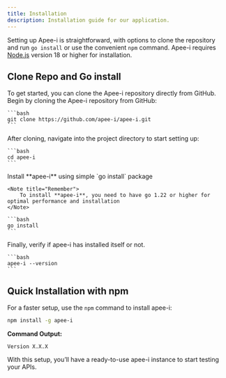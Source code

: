 ```yaml
---
title: Installation
description: Installation guide for our application.
---
```


Setting up Apee-i is straightforward, with options to clone the repository and run `go install` or use the convenient `npm` command. Apee-i 
requires [Node.js](https://nodejs.org/) version 18 or higher for installation.

## Clone Repo and Go install
To get started, you can clone the Apee-i repository directly from GitHub. 
<Stepper>
  <StepperItem title="Step 1: Clone the Apee-i Repository">
    Begin by cloning the Apee-i repository from GitHub:

    ```bash
    git clone https://github.com/apee-i/apee-i.git
    ```
  </StepperItem>

  <StepperItem title="Step 2: Access the Project Directory">
    After cloning, navigate into the project directory to start setting up:

    ```bash
    cd apee-i
    ```
  </StepperItem>

  <StepperItem title="Step 3: Install Package">
   Install **apee-i** using simple `go install` package 

    <Note title="Remember">
		To install **apee-i**, you need to have go 1.22 or higher for optimal performance and installation
    </Note>

    ```bash
    go install
    ```
  </StepperItem>

  <StepperItem title="Step 4: Verify Installation">
    Finally, verify if apee-i has installed itself or not.

    ```bash
    apee-i --version
    ```
  </StepperItem>
</Stepper>

## Quick Installation with npm

For a faster setup, use the `npm` command to install apee-i:

```bash
npm install -g apee-i
```

**Command Output:**

```plaintext
Version X.X.X
```

With this setup, you’ll have a ready-to-use apee-i instance to start testing your APIs.
